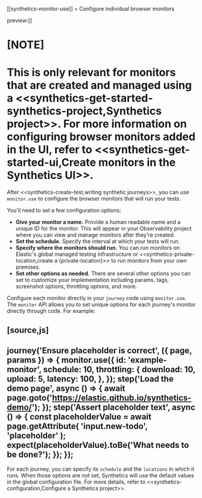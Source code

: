 [[synthetics-monitor-use]]
= Configure individual browser monitors

preview:[]

[NOTE]
====
This is only relevant for monitors that are created and managed using a <<synthetics-get-started-synthetics-project,Synthetics project>>.
For more information on configuring browser monitors added in the UI,
refer to <<synthetics-get-started-ui,Create monitors in the Synthetics UI>>.
====

After <<synthetics-create-test,writing synthetic journeys>>, you can use `monitor.use`
to configure the browser monitors that will run your tests.

You'll need to set a few configuration options:

* **Give your monitor a name.** Provide a human readable name and a unique ID for the monitor. This will appear in your Observability project where you can view and manage monitors after they're created.
* **Set the schedule.** Specify the interval at which your tests will run.
* **Specify where the monitors should run.** You can run monitors on Elastic's global managed testing infrastructure
or <<synthetics-private-location,create a {private-location}>> to run monitors from your own premises.
* **Set other options as needed.** There are several other options you can set to customize your implementation including params, tags, screenshot options, throttling options, and more.

Configure each monitor directly in your `journey` code using `monitor.use`.
The `monitor` API allows you to set unique options for each journey's monitor directly through code.
For example:

[source,js]
----

journey('Ensure placeholder is correct', ({ page, params }) => {
  monitor.use({
    id: 'example-monitor',
    schedule: 10,
    throttling: {
      download: 10,
      upload: 5,
      latency: 100,
    },
  });
  step('Load the demo page', async () => {
    await page.goto('https://elastic.github.io/synthetics-demo/');
  });
  step('Assert placeholder text', async () => {
    const placeholderValue = await page.getAttribute(
      'input.new-todo',
      'placeholder'
    );
    expect(placeholderValue).toBe('What needs to be done?');
  });
});
----

For each journey, you can specify its `schedule` and the `locations` in which it runs.
When those options are not set, Synthetics will use the default values in the global configuration file.
For more details, refer to <<synthetics-configuration,Configure a Synthetics project>>.
